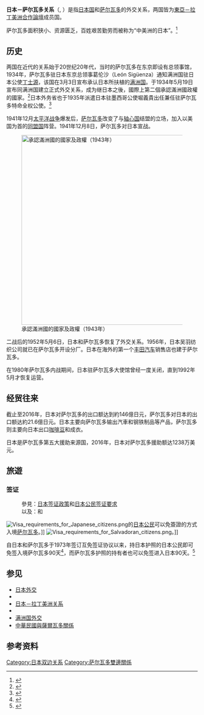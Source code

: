 {{Infobox Bilateral relations|日本－薩爾瓦多|日本|薩爾瓦多|map= Japan El Salvador Locator.png|mission1=日本駐薩爾瓦多<br>大使館
|mission2= 薩爾瓦多駐日本<br>大使館}}
'''日本－萨尔瓦多关系'''（{{lang-ja|日本とエルサルバドルの関係}}, {{lang-es|Relaciones entre Japón y El Salvador}}）是指[[日本国|日本国]]和[[萨尔瓦多|萨尔瓦多]]的外交关系，两国皆为[[東亞－拉丁美洲合作論壇|東亞－拉丁美洲合作論壇]]成员国。

萨尔瓦多面积狭小、资源匮乏，百姓艰苦勤劳而被称为“中美洲的日本”。<ref>{{Cite news | url=https://www.newsyataimura.com/「中米の日本」を目指した国、エルサルバドル「/ | title=「中米の日本」を目指した国、エルサルバドル | publisher=ニュース屋台村 | date=2014-06-06 | language=ja | accessdate=2021-12-23 | archive-date=2021-01-23 | archive-url=https://web.archive.org/web/20210123171448/https://www.newsyataimura.com/%E3%80%8C%E4%B8%AD%E7%B1%B3%E3%81%AE%E6%97%A5%E6%9C%AC%E3%80%8D%E3%82%92%E7%9B%AE%E6%8C%87%E3%81%97%E3%81%9F%E5%9B%BD%E3%80%81%E3%82%A8%E3%83%AB%E3%82%B5%E3%83%AB%E3%83%90%E3%83%89%E3%83%AB%E3%80%8C/ | dead-url=no }}</ref>

==历史==
两国在近代的关系始于20世纪20年代，当时的萨尔瓦多在东京即设有总领事馆，1934年，萨尔瓦多驻日本东京总领事葛伦沙（León Sigüenza）通知满洲国驻日本公使[[丁士源|丁士源]]，该国在3月3日宣布承认日本所扶植的[[满洲国|满洲国]]。于1934年5月19日宣布同满洲国建立正式外交关系，成为继日本之後，國際上第二個承認滿洲國政權的國家。<ref>{{Cite news | url=https://www.sangiin.go.jp/japanese/joho1/kousei/syuisyo/165/touh/t165034.htm | title=質問主意書 | publisher=[[日本参議院|日本参議院]] | date=2006-12-29 | language=ja | accessdate=2020-09-14 | archive-date=2019-07-22 | archive-url=https://web.archive.org/web/20190722141508/http://www.sangiin.go.jp/japanese/joho1/kousei/syuisyo/165/touh/t165034.htm | dead-url=no }}</ref>日本外务省也于1935年派遣日本驻墨西哥公使堀義貴出任兼任驻萨尔瓦多特命全权公使。<ref>{{Cite news | url= https://www.mofa.go.jp/mofaj/annai/honsho/shiryo/j_latin_2005/2-6.html | title= 堀義貴公使の中米5ヶ国着任（1935年） | publisher= [[日本外務省|日本外務省]] | date= 2006-12-29 | language= ja | accessdate= 2020-09-14 | archive-date= 2020-11-28 | archive-url= https://web.archive.org/web/20201128015127/https://www.mofa.go.jp/mofaj/annai/honsho/shiryo/j_latin_2005/2-6.html | dead-url= no }}</ref>


1941年12月[[太平洋战争|太平洋战争]]爆发后，[[萨尔瓦多|萨尔瓦多]]改变了与[[轴心国|轴心国]]结盟的立场，加入以美国为首的[[同盟国|同盟国]]阵营。1941年12月8日，萨尔瓦多对日本宣战。

[[File:Foreign recognition of Manchukuo.png|thumb|center|500px|承認滿洲國的國家及政權（1943年）
{{legend|red|{{flag|Manchukuo}}}}
{{legend|#ff8040|{{flag|Empire of Japan}}}}
{{legend|orange|受日本控制的国家及傀儡政权（泰國為日本的盟友，是獨立國家）}}
{{legend|green|承認滿洲國的國家，其中包括{{ESA}}}}
{{legend|grey|其他国家}}
]]

二战后的1952年5月6日，日本和萨尔瓦多恢复了外交关系。1956年，日本吴羽纺织公司就已在萨尔瓦多开设分厂。日本在海外的第一个[[丰田汽车|丰田汽车]]销售店也建于萨尔瓦多。

在1980年萨尔瓦多内战期间，日本驻萨尔瓦多大使馆曾经一度关闭，直到1992年5月才恢复运营。

==经贸往来==
截止至2016年，日本对萨尔瓦多的出口额达到約146億日元，萨尔瓦多对日本的出口额达約21.6億日元。日本主要向萨尔瓦多输出汽車和钢铁制品等产品，萨尔瓦多则主要向日本出口[[咖啡豆|咖啡豆]]和成衣。

日本是萨尔瓦多第五大援助来源国，2016年，日本对萨尔瓦多援助额达1238万美元。

==旅遊==
=== 签证 ===
:參見：[[日本签证政策|日本签证政策]]和[[日本公民签证要求|日本公民签证要求]]
:以及：{{link-en|薩爾瓦多簽證政策|Visa policy of El Salvador}}和{{link-en|薩爾瓦多公民簽證要求|Visa requirements for El Salvador citizens}}

[[File:Visa_requirements_for_Japanese_citizens.png|thumb]]的[[日本人|日本公民]]可以免簽證的方式入境[[萨尔瓦多|萨尔瓦多]]。]]
[[File:Visa_requirements_for_Salvadoran_citizens.png|thumb]]。]]

自日本和萨尔瓦多于1973年签订互免签证协议以来，持日本护照的日本公民即可免签入境萨尔瓦多90天<ref>{{Timatic|nationality=JP|destination=SV}}</ref>，而萨尔瓦多护照的持有者也可以免签进入日本90天。<ref>{{Timatic|nationality=SV|destination=JP}}</ref>

==参见==
* [[日本外交|日本外交]]
* {{Internal link helper/en|萨尔瓦多外交|Foreign relations of El Salvador}}
* [[日本－拉丁美洲关系|日本－拉丁美洲关系]]
* {{Internal link helper/ja|萨尔瓦多驻日本大使馆|駐日エルサルバドル大使館}}
* [[满洲国外交|满洲国外交]]
* [[中華民國與薩爾瓦多關係|中華民國與薩爾瓦多關係]]

==参考资料==
{{reflist}}

{{日本外交}}
{{萨尔瓦多外交}}
[[Category:日本双边关系|Category:日本双边关系]]
[[Category:萨尔瓦多雙邊關係|Category:萨尔瓦多雙邊關係]]
